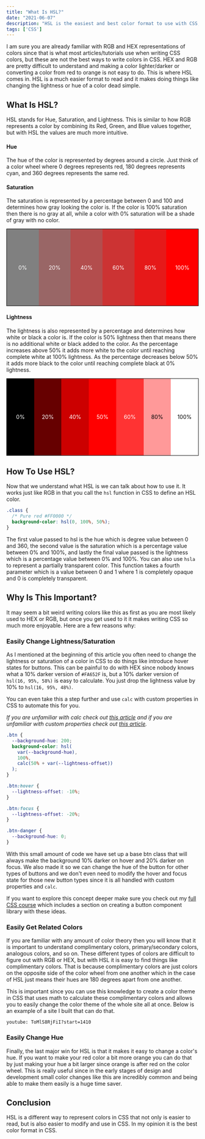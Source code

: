 ```yaml
---
title: "What Is HSL?"
date: "2021-06-07"
description: "HSL is the easiest and best color format to use with CSS, but why exactly is that?"
tags: ['CSS']
---
```




I am sure you are already familiar with RGB and HEX representations of colors since that is what most articles/tutorials use when writing CSS colors, but these are not the best ways to write colors in CSS. HEX and RGB are pretty difficult to understand and making a color lighter/darker or converting a color from red to orange is not easy to do. This is where HSL comes in. HSL is a much easier format to read and it makes doing things like changing the lightness or hue of a color dead simple.

## What Is HSL?

HSL stands for Hue, Saturation, and Lightness. This is similar to how RGB represents a color by combining its Red, Green, and Blue values together, but with HSL the values are much more intuitive.

#### Hue

The hue of the color is represented by degrees around a circle. Just think of a color wheel where 0 degrees represents red, 180 degrees represents cyan, and 360 degrees represents the same red.
<ColorWheel />

#### Saturation

The saturation is represented by a percentage between 0 and 100 and determines how gray looking the color is. If the color is 100% saturation then there is no gray at all, while a color with 0% saturation will be a shade of gray with no color.

<div style="display: flex; max-height: 10vh; height: 200px; border: 1px solid black;">
  <div style="flex-grow: 1; flex-basis: 0; height: 100%; background-color: hsl(0, 0%, 50%); display: flex; justify-content: center; align-items: center; color: white;">0%</div>
  <div style="flex-grow: 1; flex-basis: 0; height: 100%; background-color: hsl(0, 20%, 50%); display: flex; justify-content: center; align-items: center; color: white;">20%</div>
  <div style="flex-grow: 1; flex-basis: 0; height: 100%; background-color: hsl(0, 40%, 50%); display: flex; justify-content: center; align-items: center; color: white;">40%</div>
  <div style="flex-grow: 1; flex-basis: 0; height: 100%; background-color: hsl(0, 60%, 50%); display: flex; justify-content: center; align-items: center; color: white;">60%</div>
  <div style="flex-grow: 1; flex-basis: 0; height: 100%; background-color: hsl(0, 80%, 50%); display: flex; justify-content: center; align-items: center; color: white;">80%</div>
  <div style="flex-grow: 1; flex-basis: 0; height: 100%; background-color: hsl(0, 100%, 50%); display: flex; justify-content: center; align-items: center; color: white;">100%</div>
</div>

#### Lightness

The lightness is also represented by a percentage and determines how white or black a color is. If the color is 50% lightness then that means there is no additional white or black added to the color. As the percentage increases above 50% it adds more white to the color until reaching complete white at 100% lightness. As the percentage decreases below 50% it adds more black to the color until reaching complete black at 0% lightness.

<div style="display: flex; max-height: 10vh; height: 200px; border: 1px solid black;">
  <div style="flex-grow: 1; flex-basis: 0; height: 100%; background-color: hsl(0, 100%, 0%); display: flex; justify-content: center; align-items: center; color: white;">0%</div>
  <div style="flex-grow: 1; flex-basis: 0; height: 100%; background-color: hsl(0, 100%, 20%); display: flex; justify-content: center; align-items: center; color: white;">20%</div>
  <div style="flex-grow: 1; flex-basis: 0; height: 100%; background-color: hsl(0, 100%, 40%); display: flex; justify-content: center; align-items: center; color: white;">40%</div>
  <div style="flex-grow: 1; flex-basis: 0; height: 100%; background-color: hsl(0, 100%, 50%); display: flex; justify-content: center; align-items: center; color: white;">50%</div>
  <div style="flex-grow: 1; flex-basis: 0; height: 100%; background-color: hsl(0, 100%, 60%); display: flex; justify-content: center; align-items: center; color: white;">60%</div>
  <div style="flex-grow: 1; flex-basis: 0; height: 100%; background-color: hsl(0, 100%, 80%); display: flex; justify-content: center; align-items: center; color: black;">80%</div>
  <div style="flex-grow: 1; flex-basis: 0; height: 100%; background-color: hsl(0, 100%, 100%); display: flex; justify-content: center; align-items: center; color: black;">100%</div>
</div>

## How To Use HSL?

Now that we understand what HSL is we can talk about how to use it. It works just like RGB in that you call the `hsl` function in CSS to define an HSL color.
```css
.class {
  /* Pure red #FF0000 */
  background-color: hsl(0, 100%, 50%);
}
```
The first value passed to hsl is the hue which is degree value between 0 and 360, the second value is the saturation which is a percentage value between 0% and 100%, and lastly the final value passed is the lightness which is a percentage value between 0% and 100%. You can also use `hsla` to represent a partially transparent color. This function takes a fourth parameter which is a value between 0 and 1 where 1 is completely opaque and 0 is completely transparent.

## Why Is This Important?

It may seem a bit weird writing colors like this as first as you are most likely used to HEX or RGB, but once you get used to it it makes writing CSS so much more enjoyable. Here are a few reasons why:

### Easily Change Lightness/Saturation

As I mentioned at the beginning of this article you often need to change the lightness or saturation of a color in CSS to do things like introduce hover states for buttons. This can be painful to do with HEX since nobody knows what a 10% darker version of `#FA652F` is, but a 10% darker version of `hsl(16, 95%, 58%)` is easy to calculate. You just drop the lightness value by 10% to `hsl(16, 95%, 48%)`.

You can even take this a step further and use `calc` with custom properties in CSS to automate this for you.

*If you are unfamiliar with calc check out [this article](/2020-07/css-calc/) and if you are unfamiliar with custom properties check out [this article](/2020-02/css-custom-properties/).*
```css
.btn {
  --background-hue: 200;
  background-color: hsl(
    var(--background-hue),
    100%,
    calc(50% + var(--lightness-offset))
  );
}

.btn:hover {
  --lightness-offset: -10%;
}

.btn:focus {
  --lightness-offset: -20%;
}

.btn-danger {
  --background-hue: 0;
}
```
With this small amount of code we have set up a base btn class that will always make the background 10% darker on hover and 20% darker on focus. We also made it so we can change the hue of the button for other types of buttons and we don't even need to modify the hover and focus state for those new button types since it is all handled with custom properties and `calc`.

If you want to explore this concept deeper make sure you check out my [full CSS course](https://courses.webdevsimplified.com/learn-css-today) which includes a section on creating a button component library with these ideas.

### Easily Get Related Colors

If you are familiar with any amount of color theory then you will know that it is important to understand complimentary colors, primary/secondary colors, analogous colors, and so on. These different types of colors are difficult to figure out with RGB or HEX, but with HSL it is easy to find things like complimentary colors. That is because complimentary colors are just colors on the opposite side of the color wheel from one another which in the case of HSL just means their hues are 180 degrees apart from one another.

This is important since you can use this knowledge to create a color theme in CSS that uses math to calculate these complimentary colors and allows you to easily change the color theme of the whole site all at once. Below is an example of a site I built that can do that.

`youtube: ToMlS8RjFiI?start=1410`

### Easily Change Hue

Finally, the last major win for HSL is that it makes it easy to change a color's hue. If you want to make your red color a bit more orange you can do that by just making your hue a bit larger since orange is after red on the color wheel. This is really useful since in the early stages of design and development small color changes like this are incredibly common and being able to make them easily is a huge time saver.

## Conclusion

HSL is a different way to represent colors in CSS that not only is easier to read, but is also easier to modify and use in CSS. In my opinion it is the best color format in CSS.